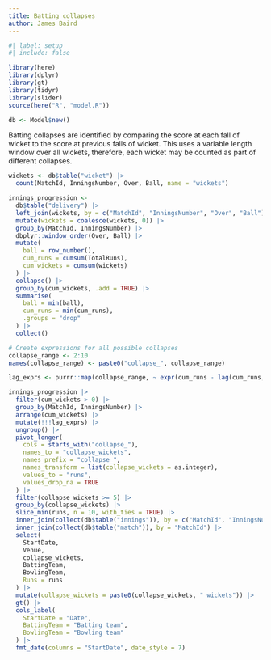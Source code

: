 ```yaml
---
title: Batting collapses
author: James Baird
---
```


```r
#| label: setup
#| include: false

library(here)
library(dplyr)
library(gt)
library(tidyr)
library(slider)
source(here("R", "model.R"))

db <- Model$new() 
```

Batting collapses are identified by comparing the score at each fall of
wicket to the score at previous falls of wicket. This uses a variable
length window over all wickets, therefore, each wicket may be counted
as part of different collapses.

```r
wickets <- db$table("wicket") |>
  count(MatchId, InningsNumber, Over, Ball, name = "wickets")

innings_progression <-
  db$table("delivery") |>
  left_join(wickets, by = c("MatchId", "InningsNumber", "Over", "Ball")) |>
  mutate(wickets = coalesce(wickets, 0)) |>
  group_by(MatchId, InningsNumber) |>
  dbplyr::window_order(Over, Ball) |>
  mutate(
    ball = row_number(),
    cum_runs = cumsum(TotalRuns),
    cum_wickets = cumsum(wickets)
  ) |>
  collapse() |>
  group_by(cum_wickets, .add = TRUE) |>
  summarise(
    ball = min(ball),
    cum_runs = min(cum_runs),
    .groups = "drop"
  ) |>
  collect()

# Create expressions for all possible collapses
collapse_range <- 2:10
names(collapse_range) <- paste0("collapse_", collapse_range)

lag_exprs <- purrr::map(collapse_range, ~ expr(cum_runs - lag(cum_runs, !!.x - 1)))

innings_progression |>
  filter(cum_wickets > 0) |>
  group_by(MatchId, InningsNumber) |>
  arrange(cum_wickets) |>
  mutate(!!!lag_exprs) |>
  ungroup() |>
  pivot_longer(
    cols = starts_with("collapse_"),
    names_to = "collapse_wickets",
    names_prefix = "collapse_",
    names_transform = list(collapse_wickets = as.integer),
    values_to = "runs",
    values_drop_na = TRUE
  ) |>
  filter(collapse_wickets >= 5) |>
  group_by(collapse_wickets) |>
  slice_min(runs, n = 10, with_ties = TRUE) |>
  inner_join(collect(db$table("innings")), by = c("MatchId", "InningsNumber")) |>
  inner_join(collect(db$table("match")), by = "MatchId") |>
  select(
    StartDate,
    Venue,
    collapse_wickets,
    BattingTeam,
    BowlingTeam,
    Runs = runs
  ) |>
  mutate(collapse_wickets = paste0(collapse_wickets, " wickets")) |>
  gt() |>
  cols_label(
    StartDate = "Date",
    BattingTeam = "Batting team",
    BowlingTeam = "Bowling team"
  ) |>
  fmt_date(columns = "StartDate", date_style = 7)
```

